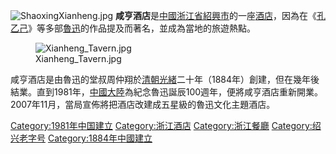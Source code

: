 {{Unreferenced|time=2020-01-19T03:09:23+00:00}}
[[File:ShaoxingXianheng.jpg|thumb]]
'''咸亨酒店'''是[[中國|中國]][[浙江省|浙江省]][[紹興市|紹興市]]的一座[[酒店|酒店]]，因為在《[[孔乙己|孔乙己]]》等多部[[魯迅|魯迅]]的作品提及而著名，並成為當地的旅遊熱點。

[[File:Xianheng_Tavern.jpg|thumb]]

咸亨酒店是由魯迅的堂叔周仲翔於[[清朝|清朝]][[光緒|光緒]]二十年（1884年）創建，但在幾年後結業。直到1981年，[[中國大陸|中國大陸]]為紀念魯迅誕辰100週年，便將咸亨酒店重新開業。2007年11月，當局宣佈將把酒店改建成五星級的魯迅文化主題酒店。{{Citation needed}}

{{浙江小作品}}

{{DEFAULTSORT:Xian咸}}
[[Category:1981年中国建立|Category:1981年中国建立]]
[[Category:浙江酒店|Category:浙江酒店]]
[[Category:浙江餐廳|Category:浙江餐廳]]
[[Category:绍兴老字号|Category:绍兴老字号]]
[[Category:1884年中國建立|Category:1884年中國建立]]